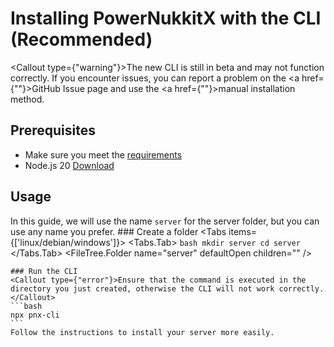 
# Installing PowerNukkitX with the CLI (Recommended)

<Callout type={"warning"}>The new CLI is still in beta and may not function correctly. If you encounter issues, you can report a problem on the <a href={""}>GitHub Issue</a> page and use the <a href={""}>manual installation</a> method.</Callout>

## Prerequisites
- Make sure you meet the <a href="/requirements">requirements</a>
- Node.js 20 [Download](https://nodejs.org/en/download/)

## Usage
In this guide, we will use the name `server` for the server folder, but you can use any name you prefer.
<Steps>
    ### Create a folder
    <Tabs items={['linux/debian/windows']}>
        <Tabs.Tab>
            ```bash
            mkdir server
            cd server
            ```
        </Tabs.Tab>
    </Tabs>
    <FileTree>
        <FileTree.Folder name="server" defaultOpen children="" />
    </FileTree>

    ### Run the CLI
    <Callout type={"error"}>Ensure that the command is executed in the directory you just created, otherwise the CLI will not work correctly.</Callout>
    ```bash
    npx pnx-cli
    ```
    Follow the instructions to install your server more easily.
</Steps>
